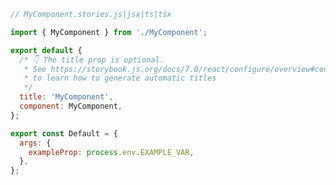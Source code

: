 ```js
// MyComponent.stories.js|jsx|ts|tsx

import { MyComponent } from './MyComponent';

export default {
  /* 👇 The title prop is optional.
   * See https://storybook.js.org/docs/7.0/react/configure/overview#configure-story-loading
   * to learn how to generate automatic titles
   */
  title: 'MyComponent',
  component: MyComponent,
};

export const Default = {
  args: {
    exampleProp: process.env.EXAMPLE_VAR,
  },
};
```
